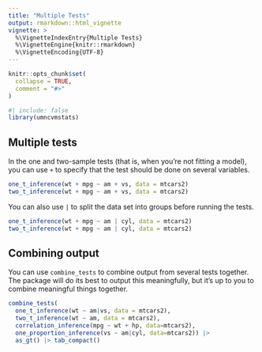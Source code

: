 ```yaml
---
title: "Multiple Tests"
output: rmarkdown::html_vignette
vignette: >
  %\VignetteIndexEntry{Multiple Tests}
  %\VignetteEngine{knitr::rmarkdown}
  %\VignetteEncoding{UTF-8}
---
```


```r
knitr::opts_chunk$set(
  collapse = TRUE,
  comment = "#>"
)
```

```r
#| include: false
library(umncvmstats)
```

## Multiple tests

In the one and two-sample tests (that is, when you're not fitting a model), you can use `+` to specify
that the test should be done on several variables. 

```r
one_t_inference(wt + mpg ~ am + vs, data = mtcars2)
two_t_inference(wt + mpg ~ am + vs, data = mtcars2)
```

You can also use `|` to split the data set into groups before running the tests.

```r
one_t_inference(wt + mpg ~ am | cyl, data = mtcars2)
two_t_inference(wt + mpg ~ am | cyl, data = mtcars2)
```

## Combining output

You can use `combine_tests` to combine output from several tests together. 
The package will do its best to output this meaningfully, but it's up to you to combine
meaningful things together.

```r
combine_tests(
  one_t_inference(wt ~ am|vs, data = mtcars2),
  two_t_inference(wt ~ am, data = mtcars2),
  correlation_inference(mpg ~ wt + hp, data=mtcars2),
  one_proportion_inference(vs ~ am|cyl, data=mtcars2)) |>
  as_gt() |> tab_compact()
```
